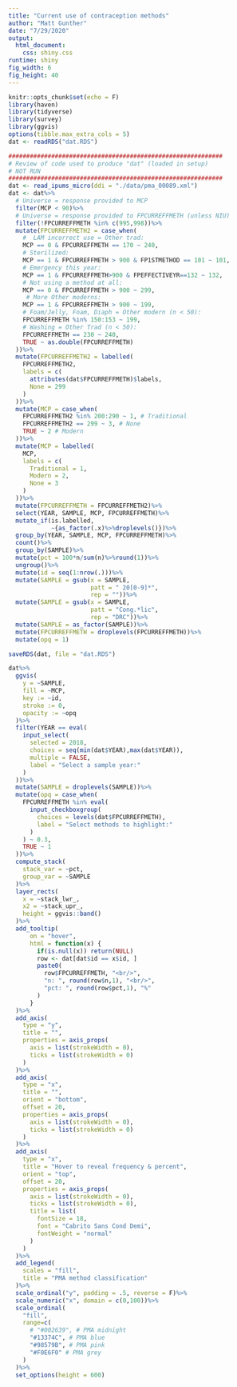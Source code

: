 ```yaml
---
title: "Current use of contraception methods"
author: "Matt Gunther"
date: "7/29/2020"
output: 
  html_document:
    css: shiny.css
runtime: shiny
fig_width: 6 
fig_height: 40
---
```


```r
knitr::opts_chunk$set(echo = F)
library(haven)
library(tidyverse)
library(survey)
library(ggvis)
options(tibble.max_extra_cols = 5)
dat <- readRDS("dat.RDS")
```

```r
############################################################
# Review of code used to produce "dat" (loaded in setup)
# NOT RUN
############################################################
dat <- read_ipums_micro(ddi = "./data/pma_00089.xml")
dat <- dat%>%
  # Universe = response provided to MCP
  filter(MCP < 90)%>%
  # Universe = response provided to FPCURREFFMETH (unless NIU)
  filter(!FPCURREFFMETH %in% c(995,998))%>%
  mutate(FPCURREFFMETH2 = case_when(
    #  LAM incorrect use = Other trad:
    MCP == 0 & FPCURREFFMETH == 170 ~ 240,
    # Sterilized:
    MCP == 1 & FPCURREFFMETH > 900 & FP1STMETHOD == 101 ~ 101,
    # Emergency this year: 
    MCP == 1 & FPCURREFFMETH>900 & FPEFFECTIVEYR==132 ~ 132, 
    # Not using a method at all:
    MCP == 0 & FPCURREFFMETH > 900 ~ 299, 
     # More Other moderns:
    MCP == 1 & FPCURREFFMETH > 900 ~ 199,
    # Foam/Jelly, Foam, Diaph = Other modern (n < 50):
    FPCURREFFMETH %in% 150:153 ~ 199, 
    # Washing = Other Trad (n < 50):
    FPCURREFFMETH == 230 ~ 240, 
    TRUE ~ as.double(FPCURREFFMETH)
  ))%>%
  mutate(FPCURREFFMETH2 = labelled(
    FPCURREFFMETH2, 
    labels = c(
      attributes(dat$FPCURREFFMETH)$labels,
      None = 299
    )
  ))%>%
  mutate(MCP = case_when(
    FPCURREFFMETH2 %in% 200:290 ~ 1, # Traditional
    FPCURREFFMETH2 == 299 ~ 3, # None
    TRUE ~ 2 # Modern
  ))%>%
  mutate(MCP = labelled(
    MCP,
    labels = c(
      Traditional = 1,
      Modern = 2,
      None = 3
    )
  ))%>%
  mutate(FPCURREFFMETH = FPCURREFFMETH2)%>%
  select(YEAR, SAMPLE, MCP, FPCURREFFMETH)%>%
  mutate_if(is.labelled,
            ~{as_factor(.x)%>%droplevels()})%>%
  group_by(YEAR, SAMPLE, MCP, FPCURREFFMETH)%>%
  count()%>%
  group_by(SAMPLE)%>%
  mutate(pct = 100*n/sum(n)%>%round(1))%>%
  ungroup()%>%
  mutate(id = seq(1:nrow(.)))%>%
  mutate(SAMPLE = gsub(x = SAMPLE, 
                       patt = " 20[0-9]*", 
                       rep = ""))%>%
  mutate(SAMPLE = gsub(x = SAMPLE, 
                       patt = "Cong.*lic", 
                       rep = "DRC"))%>%
  mutate(SAMPLE = as_factor(SAMPLE))%>%
  mutate(FPCURREFFMETH = droplevels(FPCURREFFMETH))%>%
  mutate(opq = 1)

saveRDS(dat, file = "dat.RDS")
```

```r
dat%>%
  ggvis(
    y = ~SAMPLE, 
    fill = ~MCP,
    key := ~id,
    stroke := 0,
    opacity := ~opq
  )%>%
  filter(YEAR == eval(
    input_select(
      selected = 2018,
      choices = seq(min(dat$YEAR),max(dat$YEAR)),
      multiple = FALSE,
      label = "Select a sample year:"
    )
  ))%>%
  mutate(SAMPLE = droplevels(SAMPLE))%>%
  mutate(opq = case_when(
    FPCURREFFMETH %in% eval(
      input_checkboxgroup(
        choices = levels(dat$FPCURREFFMETH),
        label = "Select methods to highlight:"
      )
    ) ~ 0.3,
    TRUE ~ 1
  ))%>%
  compute_stack(
    stack_var = ~pct, 
    group_var = ~SAMPLE
  )%>%
  layer_rects(
    x = ~stack_lwr_,
    x2 = ~stack_upr_,
    height = ggvis::band()
  )%>%
  add_tooltip(
      on = "hover",
      html = function(x) {
        if(is.null(x)) return(NULL)
        row <- dat[dat$id == x$id, ]
        paste0(
          row$FPCURREFFMETH, "<br/>",
          "n: ", round(row$n,1), "<br/>",
          "pct: ", round(row$pct,1), "%"
        )
      }
  )%>%
  add_axis(
    type = "y",
    title = "",
    properties = axis_props(
      axis = list(strokeWidth = 0),
      ticks = list(strokeWidth = 0)
    )
  )%>%
  add_axis(
    type = "x",
    title = "",
    orient = "bottom",
    offset = 20,
    properties = axis_props(
      axis = list(strokeWidth = 0),
      ticks = list(strokeWidth = 0)
    )
  )%>%
  add_axis(
    type = "x",
    title = "Hover to reveal frequency & percent",
    orient = "top",
    offset = 20,
    properties = axis_props(
      axis = list(strokeWidth = 0),
      ticks = list(strokeWidth = 0),
      title = list(
        fontSize = 18,
        font = "Cabrito Sans Cond Demi",
        fontWeight = "normal"
      )
    )
  )%>%
  add_legend(
    scales = "fill",
    title = "PMA method classification"
  )%>%
  scale_ordinal("y", padding = .5, reverse = F)%>%
  scale_numeric("x", domain = c(0,100))%>%
  scale_ordinal(
    "fill",
    range=c(
      # "#002639", # PMA midnight
      "#13374C", # PMA blue
      "#98579B", # PMA pink
      "#F0E6F0" # PMA grey
    )
  )%>%
  set_options(height = 600)

```




